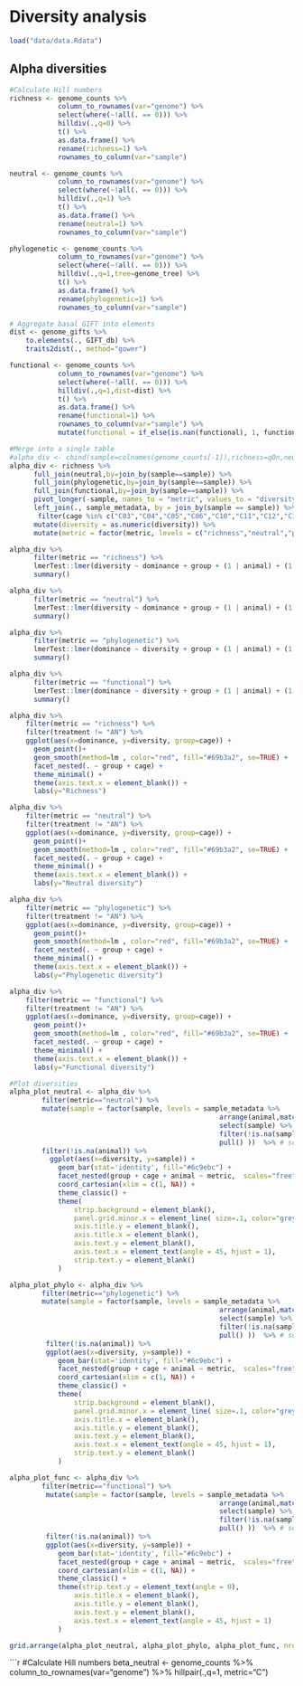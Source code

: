 # Diversity analysis

```r
load("data/data.Rdata")
```

## Alpha diversities
```r

#Calculate Hill numbers
richness <- genome_counts %>% 
            column_to_rownames(var="genome") %>% 
            select(where(~!all(. == 0))) %>% 
            hilldiv(.,q=0) %>% 
            t() %>% 
            as.data.frame() %>%
            rename(richness=1) %>%
            rownames_to_column(var="sample")

neutral <- genome_counts %>% 
            column_to_rownames(var="genome") %>% 
            select(where(~!all(. == 0))) %>% 
            hilldiv(.,q=1) %>% 
            t() %>% 
            as.data.frame() %>%
            rename(neutral=1) %>%
            rownames_to_column(var="sample")

phylogenetic <- genome_counts %>% 
            column_to_rownames(var="genome") %>% 
            select(where(~!all(. == 0))) %>% 
            hilldiv(.,q=1,tree=genome_tree) %>% 
            t() %>% 
            as.data.frame() %>%
            rename(phylogenetic=1) %>%
            rownames_to_column(var="sample")

# Aggregate basal GIFT into elements
dist <- genome_gifts %>%
    to.elements(., GIFT_db) %>%
    traits2dist(., method="gower")

functional <- genome_counts %>% 
            column_to_rownames(var="genome") %>% 
            select(where(~!all(. == 0))) %>% 
            hilldiv(.,q=1,dist=dist) %>% 
            t() %>% 
            as.data.frame() %>%
            rename(functional=1) %>%
            rownames_to_column(var="sample") %>%
            mutate(functional = if_else(is.nan(functional), 1, functional))

#Merge into a single table
#alpha_div <- cbind(sample=colnames(genome_counts[-1]),richness=q0n,neutral=round(q1n,3),phylo=round(q1p,3),func=round(q1f,3)) %>%
alpha_div <- richness %>%
      full_join(neutral,by=join_by(sample==sample)) %>%
      full_join(phylogenetic,by=join_by(sample==sample)) %>%
      full_join(functional,by=join_by(sample==sample)) %>%
      pivot_longer(-sample, names_to = "metric", values_to = "diversity") %>%
      left_join(., sample_metadata, by = join_by(sample == sample)) %>%
       filter(cage %in% c("C03","C04","C05","C06","C10","C11","C12","C13")) %>%
      mutate(diversity = as.numeric(diversity)) %>%
      mutate(metric = factor(metric, levels = c("richness","neutral","phylogenetic","functional"))) #sort metrics
```

```r
alpha_div %>% 
      filter(metric == "richness") %>%
      lmerTest::lmer(diversity ~ dominance + group + (1 | animal) + (1 | cage), data = ., REML = FALSE) %>%
      summary()

alpha_div %>% 
      filter(metric == "neutral") %>%
      lmerTest::lmer(diversity ~ dominance + group + (1 | animal) + (1 | cage), data = ., REML = FALSE) %>%
      summary()

alpha_div %>% 
      filter(metric == "phylogenetic") %>% 
      lmerTest::lmer(dominance ~ diversity + group + (1 | animal) + (1 | cage), data = ., REML = FALSE) %>%
      summary()

alpha_div %>% 
      filter(metric == "functional") %>% 
      lmerTest::lmer(dominance ~ diversity + group + (1 | animal) + (1 | cage), data = ., REML = FALSE) %>%
      summary()
```

```r
alpha_div %>% 
    filter(metric == "richness") %>% 
    filter(treatment != "AN") %>% 
    ggplot(aes(x=dominance, y=diversity, group=cage)) + 
      geom_point()+
      geom_smooth(method=lm , color="red", fill="#69b3a2", se=TRUE) +
      facet_nested(. ~ group + cage) + 
      theme_minimal() +
      theme(axis.text.x = element_blank()) +
      labs(y="Richness")
```

```r
alpha_div %>% 
    filter(metric == "neutral") %>% 
    filter(treatment != "AN") %>% 
    ggplot(aes(x=dominance, y=diversity, group=cage)) + 
      geom_point()+
      geom_smooth(method=lm , color="red", fill="#69b3a2", se=TRUE) +
      facet_nested(. ~ group + cage) + 
      theme_minimal() +
      theme(axis.text.x = element_blank()) +
      labs(y="Neutral diversity")
```

```r
alpha_div %>% 
    filter(metric == "phylogenetic") %>% 
    filter(treatment != "AN") %>% 
    ggplot(aes(x=dominance, y=diversity, group=cage)) + 
      geom_point()+
      geom_smooth(method=lm , color="red", fill="#69b3a2", se=TRUE) +
      facet_nested(. ~ group + cage) + 
      theme_minimal() +
      theme(axis.text.x = element_blank()) +
      labs(y="Phylogenetic diversity")
```

```r
alpha_div %>% 
    filter(metric == "functional") %>%
    filter(treatment != "AN") %>% 
    ggplot(aes(x=dominance, y=diversity, group=cage)) + 
      geom_point()+
      geom_smooth(method=lm , color="red", fill="#69b3a2", se=TRUE) +
      facet_nested(. ~ group + cage) + 
      theme_minimal() +
      theme(axis.text.x = element_blank()) +
      labs(y="Functional diversity")
```

```r
#Plot diversities
alpha_plot_neutral <- alpha_div %>%
        filter(metric=="neutral") %>%
        mutate(sample = factor(sample, levels = sample_metadata %>% 
                                                    arrange(animal,match(treatment,rev(c("OP","HT","HR","CT","CR","DT","DR","AN","T1","T2","T3")))) %>% 
                                                    select(sample) %>% 
                                                    filter(!is.na(sample)) %>% 
                                                    pull() ))  %>% # sort samples
        filter(!is.na(animal)) %>%
          ggplot(aes(x=diversity, y=sample)) +
            geom_bar(stat='identity', fill="#6c9ebc") +
            facet_nested(group + cage + animal ~ metric,  scales="free") + #facet per treatment and animal
            coord_cartesian(xlim = c(1, NA)) +
            theme_classic() +
            theme(
                strip.background = element_blank(),
                panel.grid.minor.x = element_line( size=.1, color="grey" ),
                axis.title.y = element_blank(),
                axis.title.x = element_blank(),
                axis.text.y = element_blank(),
                axis.text.x = element_text(angle = 45, hjust = 1),
                strip.text.y = element_blank()
            )

alpha_plot_phylo <- alpha_div %>%
        filter(metric=="phylogenetic") %>%
        mutate(sample = factor(sample, levels = sample_metadata %>% 
                                                    arrange(animal,match(treatment,rev(c("OP","HT","HR","CT","CR","DT","DR","AN","T1","T2","T3")))) %>% 
                                                    select(sample) %>% 
                                                    filter(!is.na(sample)) %>% 
                                                    pull() ))  %>% # sort samples
         filter(!is.na(animal)) %>%
         ggplot(aes(x=diversity, y=sample)) +
            geom_bar(stat='identity', fill="#6c9ebc") +
            facet_nested(group + cage + animal ~ metric,  scales="free") + #facet per treatment and animal
            coord_cartesian(xlim = c(1, NA)) +
            theme_classic() +
            theme(
                strip.background = element_blank(),
                panel.grid.minor.x = element_line( size=.1, color="grey" ),
                axis.title.x = element_blank(),
                axis.title.y = element_blank(),
                axis.text.y = element_blank(),
                axis.text.x = element_text(angle = 45, hjust = 1),
                strip.text.y = element_blank()
            )

alpha_plot_func <- alpha_div %>%
        filter(metric=="functional") %>%
         mutate(sample = factor(sample, levels = sample_metadata %>% 
                                                    arrange(animal,match(treatment,rev(c("OP","HT","HR","CT","CR","DT","DR","AN","T1","T2","T3")))) %>% 
                                                    select(sample) %>% 
                                                    filter(!is.na(sample)) %>% 
                                                    pull() ))  %>% # sort samples
         filter(!is.na(animal)) %>%
         ggplot(aes(x=diversity, y=sample)) +
            geom_bar(stat='identity', fill="#6c9ebc") +
            facet_nested(group + cage + animal ~ metric,  scales="free") + #facet per treatment and animal
            coord_cartesian(xlim = c(1, NA)) +
            theme_classic() +
            theme(strip.text.y = element_text(angle = 0),
                axis.title.x = element_blank(),
                axis.title.y = element_blank(),
                axis.text.y = element_blank(),
                axis.text.x = element_text(angle = 45, hjust = 1)
            )

grid.arrange(alpha_plot_neutral, alpha_plot_phylo, alpha_plot_func, nrow = 1)
```


```r
#Calculate Hill numbers
beta_neutral <- genome_counts %>%
  column_to_rownames(var="genome") %>%
  hillpair(.,q=1, metric="C")
